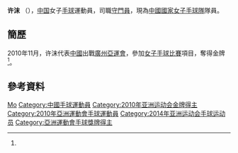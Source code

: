 {{Infobox handball biography
| name                = 许沫
| image               = 
| fullname            =
| nationality         = {{PRC}}
| birth_date          = {{Birth date and age|1990|3|2}}<ref name="廣州亞運">[http://www.gz2010.cn/info/CHN_CHN/ZB/ZBB101A_HB@@@@@@@@@@@@@@@CHN_number=200821.html 2010年廣州亞運會官方網站 手球 - 许沫 - 简历]</ref>
| birth_place         = {{CHN}}
| height              = {{height|m=1.85}}<ref name="廣州亞運"/>
| weight              = {{weight|kg=73}}<ref name="廣州亞運"/>
| position            = [[守門員|守門員]]
| nickname            =
| currentclub         = 
| clubnumber          = 
| youthyears          = 
| youthclubs          = 
| years               = 
| clubs               = 
| nationalyears       = 
| nationalteam        = 
| nationalcaps(goals) = 
| title               =
| titleyears          =
| titleplace          =
| ntupdate            = 
| medaltable          = 
{{MedalCompetition | [[亞洲運動會|亞洲運動會]]}}
{{MedalGold | [[2010年亞洲運動會|2010年 廣州]] | [[2010年亞洲運動會手球比賽|女子隊際]]}}
}}
'''许沫''' （{{bd|1990年|3月2日|catIdx=X}}），[[中国|中国]]女子[[手球|手球]]運動員，司職[[守門員|守門員]]，現為[[中國國家女子手球隊|中國國家女子手球隊]]隊員。

== 簡歷 ==
2010年11月，许沫代表[[2010年亞洲運動會中國代表團|中國]]出戰[[廣州|廣州]][[2010年亞洲運動會|亞運會]]，參加[[2010年亞洲運動會手球比賽|女子手球比賽]]項目，奪得金牌<ref name="廣州亞運"/>。

== 參考資料 ==
{{Reflist}}

{{2011年世界女子手球錦標賽中國國家女子手球隊}}
{{2015年世界女子手球锦标赛中国国家女子手球队}}

{{Authority control}}
{{DEFAULTSORT:XU, Mo}}
[[Category:许姓|Mo]]
[[Category:中國手球運動員|Category:中國手球運動員]]
[[Category:2010年亚洲运动会金牌得主|Category:2010年亚洲运动会金牌得主]]
[[Category:2010年亞洲運動會手球運動員|Category:2010年亞洲運動會手球運動員]]
[[Category:2014年亚洲运动会手球运动员|Category:2014年亚洲运动会手球运动员]]
[[Category:亞洲運動會手球獎牌得主|Category:亞洲運動會手球獎牌得主]]